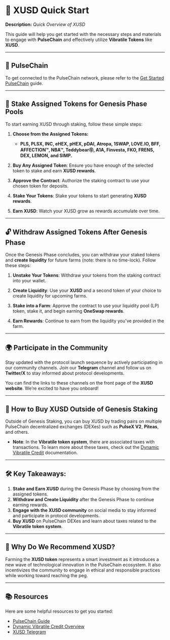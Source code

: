 # 🚀 XUSD Quick Start

**Description:** *Quick Overview of XUSD*

This guide will help you get started with the necessary steps and materials to engage with **PulseChain** and effectively utilize **Vibratile Tokens** like **XUSD**.

---

## 🔗 PulseChain

To get connected to the PulseChain network, please refer to the [Get Started PulseChain](PulseChain) guide.

---

## 💸 Stake Assigned Tokens for Genesis Phase Pools

To start earning XUSD through staking, follow these simple steps:

1. **Choose from the Assigned Tokens:**
   - **PLS, PLSX, INC, eHEX, pHEX, pDAI, Atropa, 1SWAP, LOVE.IO, BFF, AFFECTION™, NBA™, Teddybear㉾, A1A, Finvesta, FKO, FRENS, DEX, LEMON, and SIMP.**

2. **Buy Any Assigned Token**: Ensure you have enough of the selected token to stake and earn **XUSD rewards**.

3. **Approve the Contract**: Authorize the staking contract to use your chosen token for deposits.

4. **Stake Your Tokens**: Stake your tokens to start generating **XUSD rewards**.

5. **Earn XUSD**: Watch your XUSD grow as rewards accumulate over time.

---

## 🔓 Withdraw Assigned Tokens After Genesis Phase

Once the Genesis Phase concludes, you can withdraw your staked tokens and **create liquidity** for future farms (note: there is no time-lock). Follow these steps:

1. **Unstake Your Tokens**: Withdraw your tokens from the staking contract into your wallet.

2. **Create Liquidity**: Use your **XUSD** and a second token of your choice to create liquidity for upcoming farms.

3. **Stake into a Farm**: Approve the contract to use your liquidity pool (LP) token, stake it, and begin earning **OneSwap rewards**.

4. **Earn Rewards**: Continue to earn from the liquidity you've provided in the farm.

---

## 🌍 Participate in the Community

Stay updated with the protocol launch sequence by actively participating in our community channels. Join our **Telegram** channel and follow us on **Twitter/X** to stay informed about protocol developments.

You can find the links to these channels on the front page of the **XUSD website**. We’re excited to have you onboard!

---

## 💱 How to Buy XUSD Outside of Genesis Staking

Outside of Genesis Staking, you can buy XUSD by trading pairs on multiple PulseChain decentralized exchanges (DEXes) such as **PulseX V2**, **Piteas**, and others.

- **Note**: In the **Vibratile token system**, there are associated taxes with transactions. To learn more about these taxes, check out the [Dynamic Vibratile Credit](https://xusd-docs.vercel.app/docs/DynamicVibeOverview/DynamicVibeOverview) documentation.

---

## 🛠️ Key Takeaways:

1. **Stake and Earn XUSD** during the Genesis Phase by choosing from the assigned tokens.
2. **Withdraw and Create Liquidity** after the Genesis Phase to continue earning rewards.
3. **Engage with the XUSD community** on social media to stay informed and participate in protocol developments.
4. **Buy XUSD** on PulseChain DEXes and learn about taxes related to the **Vibratile token system**.

---

## 🌟 Why Do We Recommend XUSD?

Farming the **XUSD token** represents a smart investment as it introduces a new wave of technological innovation in the PulseChain ecosystem. It also incentivizes the community to engage in ethical and responsible practices while working toward reaching the peg.

---

## 📚 Resources

Here are some helpful resources to get you started:

- [PulseChain Guide](PulseChain.mdx)
- [Dynamic Vibratile Credit Overview](https://xusd-docs.vercel.app/docs/DynamicVibeOverview/DynamicVibeOverview)
- [XUSD Telegram](https://t.me/XUSDOfficial)
